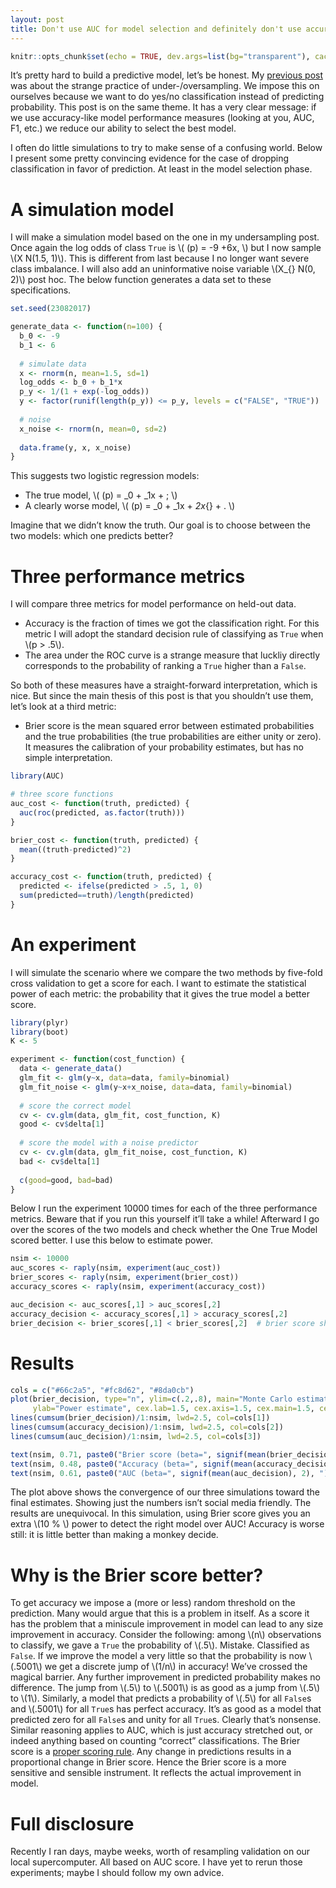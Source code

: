 ```yaml
---
layout: post
title: Don't use AUC for model selection and definitely don't use accuracy
---
```


```r
knitr::opts_chunk$set(echo = TRUE, dev.args=list(bg="transparent"), cache=T)
```

It's pretty hard to build a predictive model, let's be honest. My [previous
post](http://3inar.github.io/2017/04/09/undersampling.html) was about the
strange practice of under-/oversampling. We impose this on ourselves because we want to
do yes/no classification instead of predicting probability. This post is
on the same theme. It has a very clear message: if we use accuracy-like model
performance measures (looking at you, AUC, F1, etc.) we reduce our ability to
select the best model.

I often do little simulations to try to make sense of a confusing world. Below I
present some pretty convincing evidence for the case of dropping classification
in favor of prediction. At least in the model selection phase.

# A simulation model
I will make a simulation model based on the one in my undersampling post.
Once again the log odds of class `True` is \\( \textrm{logit}(p) = -9 +6x, \\) but I 
now sample \\(X \sim N(1.5, 1)\\). This is different from last because I no longer want 
severe class imbalance. I will also add an uninformative noise variable
\\(X_{\epsilon} \sim N(0, 2)\\) post hoc. The below function generates a data set 
to these specifications.

```r
set.seed(23082017)

generate_data <- function(n=100) {
  b_0 <- -9
  b_1 <- 6
  
  # simulate data
  x <- rnorm(n, mean=1.5, sd=1)
  log_odds <- b_0 + b_1*x
  p_y <- 1/(1 + exp(-log_odds))
  y <- factor(runif(length(p_y)) <= p_y, levels = c("FALSE", "TRUE"))
  
  # noise
  x_noise <- rnorm(n, mean=0, sd=2)
  
  data.frame(y, x, x_noise)
}
```

This suggests two logistic regression models:

* The true model, \\( \textrm{logit}(p) = \beta_0 + \beta_1x + \epsilon; \\)
* A clearly worse model, \\( \textrm{logit}(p) = \beta_0 + \beta_1x + \beta_2x_{\epsilon} + \epsilon. \\)

Imagine that we didn't know the truth. Our goal is to choose between the two
models: which one predicts better?

# Three performance metrics
I will compare three metrics for model performance on held-out data. 

* Accuracy is
the fraction of times we got the classification right. For this metric I will adopt the 
standard decision rule of classifying as `True` when \\(\hat p > .5\\). 
* The area under the ROC
curve is a strange measure that luckliy directly corresponds to the
probability of ranking a `True` higher than a `False`. 

So both of these measures
have a straight-forward interpretation, which is nice. But since the main
thesis of this post is that you shouldn't use them, let's look at a third
metric: 

* Brier score is the mean squared error between estimated 
probabilities and the true probabilities (the true probabilities are either
unity or zero). It measures the  calibration of your probability estimates, but
has no simple interpretation.

```r
library(AUC)

# three score functions
auc_cost <- function(truth, predicted) {
  auc(roc(predicted, as.factor(truth)))
}

brier_cost <- function(truth, predicted) {
  mean((truth-predicted)^2)
}

accuracy_cost <- function(truth, predicted) {
  predicted <- ifelse(predicted > .5, 1, 0)
  sum(predicted==truth)/length(predicted)
}
```

# An experiment
I will simulate the scenario where we compare the two methods by five-fold cross
validation to get a score for each. I want to estimate the statistical power of
each metric: the probability that it gives the true model a better score.
```r
library(plyr)
library(boot)
K <- 5

experiment <- function(cost_function) {
  data <- generate_data()
  glm_fit <- glm(y~x, data=data, family=binomial)
  glm_fit_noise <- glm(y~x+x_noise, data=data, family=binomial)
  
  # score the correct model
  cv <- cv.glm(data, glm_fit, cost_function, K)
  good <- cv$delta[1]
  
  # score the model with a noise predictor
  cv <- cv.glm(data, glm_fit_noise, cost_function, K)
  bad <- cv$delta[1]
  
  c(good=good, bad=bad)
}
```

Below I run the experiment 10000 times for each of the three performance
metrics. Beware that if you run this yourself it'll take a while! Afterward I 
go over the scores of the two models and check whether the 
One True Model scored better. I use this below to estimate power.
```r
nsim <- 10000
auc_scores <- raply(nsim, experiment(auc_cost))
brier_scores <- raply(nsim, experiment(brier_cost))
accuracy_scores <- raply(nsim, experiment(accuracy_cost))

auc_decision <- auc_scores[,1] > auc_scores[,2]
accuracy_decision <- accuracy_scores[,1] > accuracy_scores[,2]
brier_decision <- brier_scores[,1] < brier_scores[,2]  # brier score should be low
```

# Results
```r
cols = c("#66c2a5", "#fc8d62", "#8da0cb")
plot(brier_decision, type="n", ylim=c(.2,.8), main="Monte Carlo estimates of power", xlab="Simulation #",
     ylab="Power estimate", cex.lab=1.5, cex.axis=1.5, cex.main=1.5, cex.sub=1.2, bty="n")
lines(cumsum(brier_decision)/1:nsim, lwd=2.5, col=cols[1])
lines(cumsum(accuracy_decision)/1:nsim, lwd=2.5, col=cols[2])
lines(cumsum(auc_decision)/1:nsim, lwd=2.5, col=cols[3])

text(nsim, 0.71, paste0("Brier score (beta=", signif(mean(brier_decision), 2), ")"), col=cols[1], cex=1.2, pos=2)
text(nsim, 0.48, paste0("Accuracy (beta=", signif(mean(accuracy_decision), 2), ")"), col=cols[2], cex=1.2, pos=2)
text(nsim, 0.61, paste0("AUC (beta=", signif(mean(auc_decision), 2), ")"), col=cols[3], cex=1.2, pos=2)
```

The plot above shows the convergence of our three simulations toward the final 
estimates. Showing just the numbers isn't social media friendly. The
results are unequivocal. In this simulation, using Brier score gives you an 
extra \\(10 \% \\) power to detect the right model over AUC! Accuracy is worse
still: it is little better than making a monkey decide.


# Why is the Brier score better?
To get accuracy we impose a (more or less) random threshold on the prediction. 
Many would argue that this is a problem in itself. As a score it has the problem
that a miniscule improvement in model can lead to any size improvement in 
accuracy. Consider the following: among \\(n\\) observations to classify, we 
gave a `True` the probability of \\(.5\\). Mistake. Classified as `False`. If we
improve the model a very little so that the probability is now \\(.5001\\) we
get a discrete jump of \\(1/n\\) in accuracy! We've crossed the magical barrier.
Any further improvement in predicted probability makes no difference. The jump
from \\(.5\\) to \\(.5001\\) is as good as a jump from \\(.5\\) to \\(1\\). 
Similarly, a model that predicts a probability of \\(.5\\) for all `False`s and 
\\(.5001\\) for all `True`s has perfect accuracy. It's as good as a model that 
predicted zero for all `False`s and unity for all `True`s. Clearly that's 
nonsense. Similar reasoning applies to AUC, which is just accuracy stretched 
out, or indeed anything based on counting "correct" classifications. The Brier 
score is a [proper scoring 
rule](https://en.wikipedia.org/wiki/Scoring_rule#ProperScoringRules). Any change
in predictions results in a proportional change in Brier score. Hence the Brier 
score is a more sensitive and sensible instrument. It reflects the actual 
improvement in model.

# Full disclosure
Recently I ran days, maybe weeks, worth of resampling validation 
on our local supercomputer. All based on AUC score. I have yet to rerun
those experiments; maybe I should follow my own advice.
